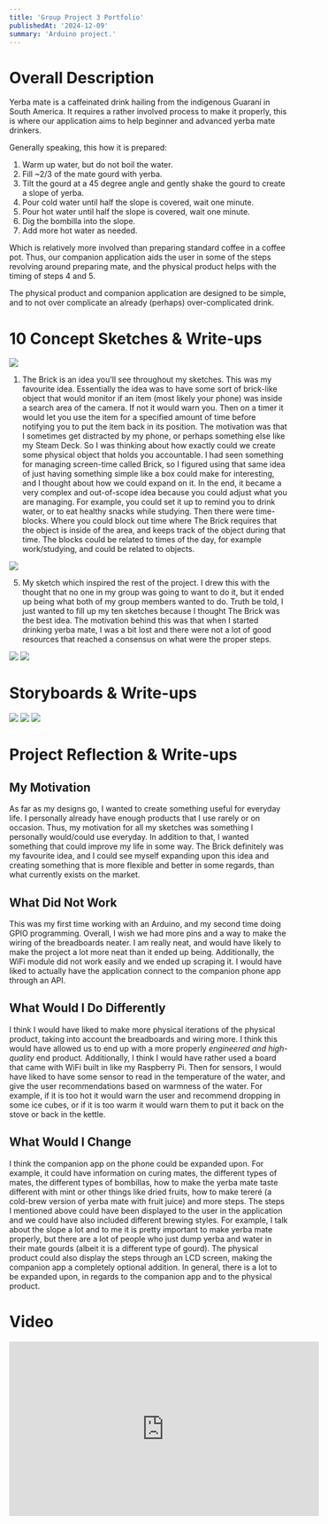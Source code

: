 ```yaml
---
title: 'Group Project 3 Portfolio'
publishedAt: '2024-12-09'
summary: 'Arduino project.'
---
```


# Overall Description

Yerba mate is a caffeinated drink hailing from the indigenous Guaraní in South America. It requires a rather involved process to make it properly, this is where our application aims to help beginner and advanced yerba mate drinkers. 

Generally speaking, this how it is prepared:
1. Warm up water, but do not boil the water.
2. Fill ~2/3 of the mate gourd with yerba.
3. Tilt the gourd at a 45 degree angle and gently shake the gourd to create a slope of yerba.
4. Pour cold water until half the slope is covered, wait one minute.
5. Pour hot water until half the slope is covered, wait one minute.
6. Dig the bombilla into the slope.
7. Add more hot water as needed.

Which is relatively more involved than preparing standard coffee in a coffee pot. Thus, our companion application aids the user in some of the steps revolving around preparing mate, and the physical product helps with the timing of steps 4 and 5.

The physical product and companion application are designed to be simple, and to not over complicate an already (perhaps) over-complicated drink. 

# 10 Concept Sketches & Write-ups

<Image width={300} height={300} src="/images/cpsc-581/group-project-3/1.png" />

1. The Brick is an idea you'll see throughout my sketches. This was my favourite idea. Essentially the idea was to have some sort of brick-like object that would monitor if an item (most likely your phone) was inside a search area of the camera. If not it would warn you. Then on a timer it would let you use the item for a specified amount of time before notifying you to put the item back in its position. The motivation was that I sometimes get distracted by my phone, or perhaps something else like my Steam Deck. So I was thinking about how exactly could we create some physical object that holds you accountable. I had seen something for managing screen-time called Brick, so I figured using that same idea of just having something simple like a box could make for interesting, and I thought about how we could expand on it. In the end, it became a very complex and out-of-scope idea because you could adjust what you are managing. For example, you could set it up to remind you to drink water, or to eat healthy snacks while studying. Then there were time-blocks. Where you could block out time where The Brick requires that the object is inside of the area, and keeps track of the object during that time. The blocks could be related to times of the day, for example work/studying, and could be related to objects. 

<Image width={300} height={300} src="/images/cpsc-581/group-project-3/2.png" />

5. My sketch which inspired the rest of the project. I drew this with the thought that no one in my group was going to want to do it, but it ended up being what both of my group members wanted to do. Truth be told, I just wanted to fill up my ten sketches because I thought The Brick was the best idea. The motivation behind this was that when I started drinking yerba mate, I was a bit lost and there were not a lot of good resources that reached a consensus on what were the proper steps. 

<Image width={300} height={300} src="/images/cpsc-581/group-project-3/3.png" />

<Image width={300} height={300} src="/images/cpsc-581/group-project-3/4.png" />

# Storyboards & Write-ups

<Image width={300} height={300} src="/images/cpsc-581/group-project-3/5.png" />

<Image width={300} height={300} src="/images/cpsc-581/group-project-3/6.png" />

<Image width={300} height={300} src="/images/cpsc-581/group-project-3/7.png" />

# Project Reflection & Write-ups

## My Motivation

As far as my designs go, I wanted to create something useful for everyday life. I personally already have enough products that I use rarely or on occasion. Thus, my motivation for all my sketches was something I personally would/could use everyday. In addition to that, I wanted something that could improve my life in some way. The Brick definitely was my favourite idea, and I could see myself expanding upon this idea and creating something that is more flexible and better in some regards, than what currently exists on the market. 

## What Did Not Work

This was my first time working with an Arduino, and my second time doing GPIO programming. Overall, I wish we had more pins and a way to make the wiring of the breadboards neater. I am really neat, and would have likely to make the project a lot more neat than it ended up being. Additionally, the WiFi module did not work easily and we ended up scraping it. I would have liked to actually have the application connect to the companion phone app through an API.

## What Would I Do Differently

I think I would have liked to make more physical iterations of the physical product, taking into account the breadboards and wiring more. I think this would have allowed us to end up with a more properly <i>engineered and high-quality</i> end product. Additionally, I think I would have rather used a board that came with WiFi built in like my Raspberry Pi. Then for sensors, I would have liked to have some sensor to read in the temperature of the water, and give the user recommendations based on warmness of the water. For example, if it is too hot it would warn the user and recommend dropping in some ice cubes, or if it is too warm it would warn them to put it back on the stove or back in the kettle.

## What Would I Change

I think the companion app on the phone could be expanded upon. For example, it could have information on curing mates, the different types of mates, the different types of bombillas, how to make the yerba mate taste different with mint or other things like dried fruits, how to make tereré (a cold-brew version of yerba mate with fruit juice) and more steps. The steps I mentioned above could have been displayed to the user in the application and we could have also included different brewing styles. For example, I talk about the slope a lot and to me it is pretty important to make yerba mate properly, but there are a lot of people who just dump yerba and water in their mate gourds (albeit it is a different type of gourd). The physical product could also display the steps through an LCD screen, making the companion app a completely optional addition. In general, there is a lot to be expanded upon, in regards to the companion app and to the physical product. 

# Video

<iframe 
    width="560" 
    height="315" 
    src="https://www.youtube.com/embed/oPv-8USPGA8?si=mdr2ytlx5IIFBNH0" 
    title="YouTube video player" 
    frameBorder="0" 
    allow="accelerometer; autoplay; clipboard-write; encrypted-media; gyroscope; picture-in-picture; web-share" 
    referrerPolicy="strict-origin-when-cross-origin" allowFullScreen 
/>

# Source Code
- <a href="https://github.com/carsonbergen/CPSC581GroupProject3">GitHub repository</a>